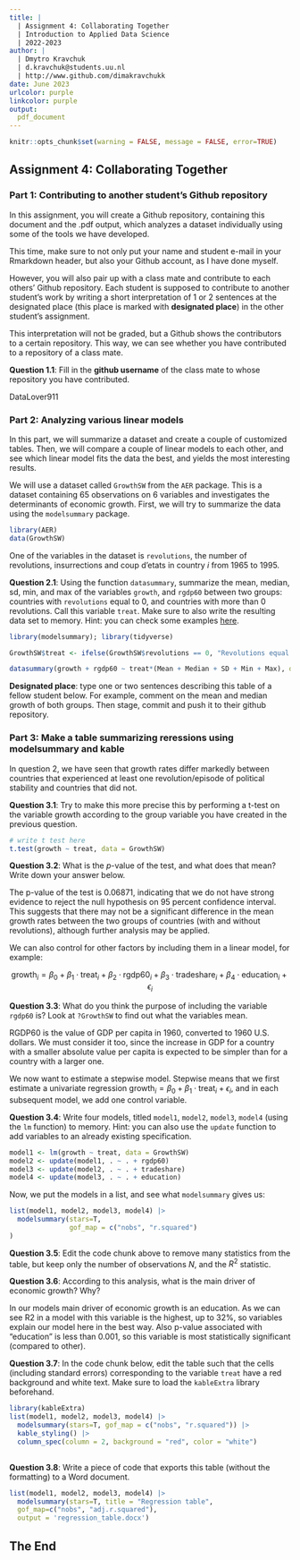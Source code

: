 ```yaml
---
title: | 
  | Assignment 4: Collaborating Together
  | Introduction to Applied Data Science
  | 2022-2023
author: |
  | Dmytro Kravchuk
  | d.kravchuk@students.uu.nl
  | http://www.github.com/dimakravchukk
date: June 2023
urlcolor: purple
linkcolor: purple
output: 
  pdf_document
---
```


```r
knitr::opts_chunk$set(warning = FALSE, message = FALSE, error=TRUE)
```

## Assignment 4: Collaborating Together 

### Part 1: Contributing to another student's Github repository

In this assignment, you will create a Github repository, containing this document and the .pdf output, which analyzes a dataset individually using some of the tools we have developed. 

This time, make sure to not only put your name and student e-mail in your Rmarkdown header, but also your Github account, as I have done myself. 

However, you will also pair up with a class mate and contribute to each others' Github repository. Each student is supposed to contribute to another student's work by writing a short interpretation of 1 or 2 sentences at the designated place (this place is marked with **designated place**) in the other student's assignment. 

This interpretation will not be graded, but a Github shows the contributors to a certain repository. This way, we can see whether you have contributed to a repository of a class mate. 

**Question 1.1**: Fill in the __github username__ of the class mate to whose repository you have contributed. 

DataLover911

### Part 2: Analyzing various linear models

In this part, we will summarize a dataset and create a couple of customized tables. Then, we will compare a couple of linear models to each other, and see which linear model fits the data the best, and yields the most interesting results.

We will use a dataset called `GrowthSW` from the `AER` package. This is a dataset containing 65 observations on 6 variables and investigates the determinants of economic growth. First, we will try to summarize the data using the `modelsummary` package. 

```r
library(AER)
data(GrowthSW)
```

One of the variables in the dataset is `revolutions`, the number of revolutions, insurrections and coup d'etats in country $i$ from 1965 to 1995.

**Question 2.1**: Using the function `datasummary`, summarize the mean, median, sd, min, and max of the variables `growth`, and `rgdp60` between two groups: countries with `revolutions` equal to 0, and countries with more than 0 revolutions. Call this variable `treat`. Make sure to also write the resulting data set to memory. Hint: you can check some examples [here](https://vincentarelbundock.github.io/modelsummary/articles/datasummary.html#datasummary).

```r
library(modelsummary); library(tidyverse)

GrowthSW$treat <- ifelse(GrowthSW$revolutions == 0, "Revolutions equal to 0", "More than 0 revolutions")

datasummary(growth + rgdp60 ~ treat*(Mean + Median + SD + Min + Max), data = GrowthSW)


```

**Designated place**: type one or two sentences describing this table of a fellow student below. For example, comment on the mean and median growth of both groups. Then stage, commit and push it to their github repository. 



### Part 3: Make a table summarizing reressions using modelsummary and kable

In question 2, we have seen that growth rates differ markedly between countries that experienced at least one revolution/episode of political stability and countries that did not. 

**Question 3.1**: Try to make this more precise this by performing a t-test on the variable growth according to the group variable you have created in the previous question. 

```r
# write t test here
t.test(growth ~ treat, data = GrowthSW)

```

**Question 3.2**: What is the $p$-value of the test, and what does that mean? Write down your answer below.

The p-value of the test is 0.06871, indicating that we do not have strong evidence to reject the null hypothesis on 95 percent confidence interval. This suggests that there may not be a significant difference in the mean growth rates between the two groups of countries (with and without revolutions), although further analysis may be applied.

We can also control for other factors by including them in a linear model, for example:

$$
\text{growth}_i = \beta_0 + \beta_1 \cdot \text{treat}_i + \beta_2 \cdot \text{rgdp60}_i + \beta_3 \cdot \text{tradeshare}_i + \beta_4 \cdot \text{education}_i + \epsilon_i
$$

**Question 3.3**: What do you think the purpose of including the variable `rgdp60` is? Look at `?GrowthSW` to find out what the variables mean. 

RGDP60 is the value of GDP per capita in 1960, converted to 1960 U.S. dollars. We must consider it too, since the increase in GDP for a country with a smaller absolute value per capita is expected to be simpler than for a country with a larger one.

We now want to estimate a stepwise model. Stepwise means that we first estimate a univariate regression $\text{growth}_i = \beta_0 + \beta_1 \cdot \text{treat}_i + \epsilon_i$, and in each subsequent model, we add one control variable. 

**Question 3.4**: Write four models, titled `model1`, `model2`, `model3`, `model4` (using the `lm` function) to memory. Hint: you can also use the `update` function to add variables to an already existing specification.

```r

model1 <- lm(growth ~ treat, data = GrowthSW)
model2 <- update(model1, . ~ . + rgdp60)
model3 <- update(model2, . ~ . + tradeshare)
model4 <- update(model3, . ~ . + education)

```

Now, we put the models in a list, and see what `modelsummary` gives us:

```r
list(model1, model2, model3, model4) |>
  modelsummary(stars=T, 
               gof_map = c("nobs", "r.squared")
) 

```

**Question 3.5**: Edit the code chunk above to remove many statistics from the table, but keep only the number of observations $N$, and the $R^2$ statistic. 

**Question 3.6**: According to this analysis, what is the main driver of economic growth? Why?

In our models main driver of economic growth is an education. As we can see R2 in a model with this variable is the highest, up to 32%, so variables explain our model here in the best way. Also p-value associated with "education" is less than 0.001, so this variable is most statistically significant (compared to other).

**Question 3.7**: In the code chunk below, edit the table such that the cells (including standard errors) corresponding to the variable `treat` have a red background and white text. Make sure to load the `kableExtra` library beforehand.

```r
library(kableExtra)
list(model1, model2, model3, model4) |>
  modelsummary(stars=T, gof_map = c("nobs", "r.squared")) |>
  kable_styling() |>
  column_spec(column = 2, background = "red", color = "white")
  

```

**Question 3.8**: Write a piece of code that exports this table (without the formatting) to a Word document. 

```r
list(model1, model2, model3, model4) |>
  modelsummary(stars=T, title = "Regression table", 
  gof_map=c("nobs", "adj.r.squared"),
  output = 'regression_table.docx')

```

## The End

